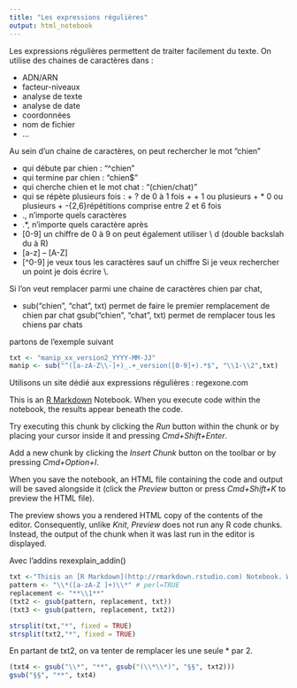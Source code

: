 ```yaml
---
title: "Les expressions régulières"
output: html_notebook
---
```


Les expressions régulières permettent de traiter facilement du texte. On utilise des chaines de caractères dans : 

- ADN/ARN
- facteur-niveaux
- analyse de texte
- analyse de date 
- coordonnées
- nom de fichier
- ...


Au sein d'un chaine de caractères, on peut rechercher le mot "chien" 

- qui débute par chien : "^chien"
- qui termine par chien : "chien$"
- qui cherche chien et le mot chat  : "(chien/chat)"
- qui se répète plusieurs fois : 
      + ? de 0 à 1 fois
      + + 1 ou plusieurs
      + * 0 ou plusieurs
      + -{2,6}répétitions comprise entre 2 et 6 fois
- ., n'importe quels caractères
- .*, n'importe quels caractère après
- [0-9] un chiffre de 0 à 9 on peut également utiliser \\ d (double backslah du à R)
- [a-z]
– [A-Z]
- [^0-9] je veux tous les caractères sauf un chiffre
Si je veux rechercher un point je dois écrire \\. 

Si l'on veut remplacer parmi une chaine de caractères chien par chat,

- sub("chien", "chat", txt) permet de faire le premier remplacement de chien par chat
gsub("chien", "chat", txt) permet de remplacer tous les chiens par chats

partons de l'exemple suivant 

```r
txt <- "manip_xx_version2_YYYY-MM-JJ"
manip <- sub("^([a-zA-Z\\-]+)_.+_version([0-9]+).*$", "\\1-\\2",txt)
```

Utilisons un site dédié aux expressions régulières : regexone.com

This is an [R Markdown](http://rmarkdown.rstudio.com) Notebook. When you execute code within the notebook, the results appear beneath the code. 

Try executing this chunk by clicking the *Run* button within the chunk or by placing your cursor inside it and pressing *Cmd+Shift+Enter*. 


Add a new chunk by clicking the *Insert Chunk* button on the toolbar or by pressing *Cmd+Option+I*.

When you save the notebook, an HTML file containing the code and output will be saved alongside it (click the *Preview* button or press *Cmd+Shift+K* to preview the HTML file). 

The preview shows you a rendered HTML copy of the contents of the editor. Consequently, unlike *Knit*, *Preview* does not run any R code chunks. Instead, the output of the chunk when it was last run in the editor is displayed.

Avec l'addins rexexplain_addin()

```r
txt <-"Thisis an [R Markdown](http://rmarkdown.rstudio.com) Notebook. When you execute code within the notebook, the results appear beneath the code. Try executing this chunk by clicking the *Run* button within the chunk or by placing your cursor inside it and pressing *Cmd+Shift+Enter*. Add a new chunk by clicking the *Insert Chunk* button on the toolbar or by pressing *Cmd+Option+I*.When you save the notebook, an HTML file containing the code and output will be saved alongside it (click the *Preview* button or press *Cmd+Shift+K* to preview the HTML file). The preview shows you a rendered HTML copy of the contents of the editor. Consequently, unlike *Knit*, *Preview* does not run any R code chunks. Instead, the output of the chunk when it was last run in the editor is displayed."
pattern <- "\\*([a-zA-Z ]+)\\*" # perl=TRUE
replacement <- "**\\1**"
(txt2 <- gsub(pattern, replacement, txt))
(txt3 <- gsub(pattern, replacement, txt2))
```

```r
strsplit(txt,"*", fixed = TRUE)
strsplit(txt2,"*", fixed = TRUE)
```

En partant de txt2, on va tenter de remplacer les une seule * par 2.

```r
(txt4 <- gsub("\\*", "**", gsub("(\\*\\*)", "§§", txt2)))
gsub("§§", "**", txt4)
```


